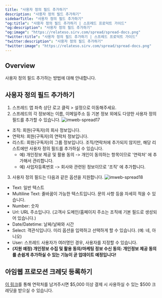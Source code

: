 ```yaml
---
title: "사용자 정의 필드 추가하기"
description: "사용자 정의 필드 추가하기"
sidebarTitle: "사용자 정의 필드 추가하기"
"og:title": "사용자 정의 필드 추가하기 | 스프레드 프로덕트 가이드"
"og:description": "사용자 정의 필드 추가하기"
"og:image": "https://relateso.sirv.com/spread/spread-docs.png"
"twitter:title": "사용자 정의 필드 추가하기 | 스프레드 프로덕트 가이드"
"twitter:description": "사용자 정의 필드 추가하기"
"twitter:image": "https://relateso.sirv.com/spread/spread-docs.png"
---
```


## Overview

사용자 정의 필드 추가하는 방법에 대해 안내합니다. 

## 사용자 정의 필드 추가하기
1. 스프레드 앱 좌측 상단 로고 클릭 > 설정으로 이동해주세요.
2. 스프레드의 각 정보에는 이름, 이메일주소 등 기본 정보 외에도 다양한 사용자 정의 필드를 추가할 수 있습니다.
![imweb-spread17](/images/imweb17.png)
- 조직: 회원(구독자)의 회사 정보입니다.
- 연락처: 회원(구독자)의 연락처 정보입니다.
- 리스트: 회원(구독자)의 그룹 정보입니다. 조직/연락처에 추가되지 않지만, 해당 리스트에만 사용자 정의 필드를 추가하실 수 있습니다.
    - 예) 개인정보 제공 및 활용 동의 -> 개인이 동의하는 항목이므로 '연락처' 에 추가해서 관리합니다.
    - 예) 사업자등록번호 -> 회사와 관련된 정보이므로 '조직' 에 추가합니다.
3. 사용자 정의 필드는 다음과 같은 옵션을 지원합니다.
![imweb-spread18](/images/imweb18.png)
- Text: 일반 텍스트
- Multiline Text: 줄바꿈이 가능한 텍스트입니다. 문의 사항 등을 자세히 적을 수 있습니다.
- Number: 숫자
- Url: URL 주소입니다. (고객사 도메인/홈페이지 주소는 조직에 기본 필드로 생성되어 있습니다.)
- Date/Datetime: 날짜/날짜와 시간
- Select: 객관식입니다. 미리 옵션을 입력하고 선택하게 할 수 있습니다. (예: 네, 아니오)
- User: 스프레드 사용자가 여러명인 경우, 사용자를 지정할 수 있습니다.
- **(지원 예정) 개인정보 수집 및 활용 동의/마케팅 정보 수신 동의: 개인정보 제공 동의를 손쉽게 추가하실 수 있는 기능이 곧 업데이트 예정입니다!**

## 아임웹 프로모션 크레딧 등록하기

[이 링크](https://www.relate.so/forms/7dmxi0w1dsad2qpp)를 통해 연락처를 남겨주시면 $5,000 이상 결제 시 사용하실 수 있는 $500 크레딧을 받으실 수 있습니다.

